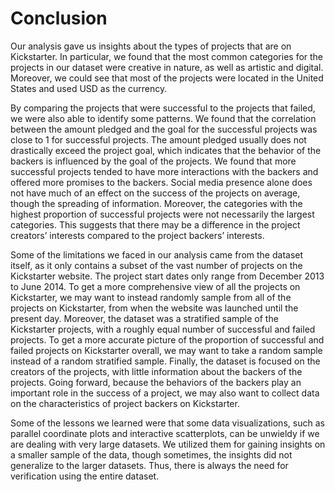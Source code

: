 # Conclusion

Our analysis gave us insights about the types of projects that are on Kickstarter. In particular, we found that the most common categories for the projects in our dataset were creative in nature, as well as artistic and digital. Moreover, we could see that most of the projects were located in the United States and used USD as the currency. 

By comparing the projects that were successful to the projects that failed, we were also able to identify some patterns. We found that the correlation between the amount pledged and the goal for the successful projects was close to 1 for successful projects. The amount pledged usually does not drastically exceed the project goal, which indicates that the behavior of the backers is influenced by the goal of the projects. We found that more successful projects tended to have more interactions with the backers and offered more promises to the backers. Social media presence alone does not have much of an effect on the success of the projects on average, though the spreading of information. Moreover, the categories with the highest proportion of successful projects were not necessarily the largest categories. This suggests that there may be a difference in the project creators’ interests compared to the project backers’ interests. 

Some of the limitations we faced in our analysis came from the dataset itself, as it only contains a subset of the vast number of projects on the Kickstarter website. The project start dates only range from December 2013 to June 2014. To get a more comprehensive view of all the projects on Kickstarter, we may want to instead randomly sample from all of the projects on Kickstarter, from when the website was launched until the present day. Moreover, the dataset was a stratified sample of the Kickstarter projects, with a roughly equal number of successful and failed projects. To get a more accurate picture of the proportion of successful and failed projects on Kickstarter overall, we may want to take a random sample instead of a random stratified sample. Finally, the dataset is focused on the creators of the projects, with little information about the backers of the projects. Going forward, because the behaviors of the backers play an important role in the success of a project, we may also want to collect data on the characteristics of project backers on Kickstarter. 

Some of the lessons we learned were that some data visualizations, such as parallel coordinate plots and interactive scatterplots, can be unwieldy if we are dealing with very large datasets. We utilized them for gaining insights on a smaller sample of the data, though sometimes, the insights did not generalize to the larger datasets. Thus, there is always the need for verification using the entire dataset. 

